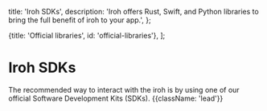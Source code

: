 
  title: 'Iroh SDKs',
  description:
    'Iroh offers Rust, Swift, and Python libraries to bring the full benefit of iroh to your app.',
};

  {title: 'Official libraries', id: 'official-libraries'},
];

# Iroh SDKs

The recommended way to interact with the iroh is by using one of our official Software Development Kits (SDKs). {{className: 'lead'}}

<Libraries />
